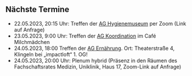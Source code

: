 ## Nächste Termine
<!-- * 26.04.2023, 19:00 Uhr: Treffen der AG Ernährung im Café Andalieb -->
<!-- * 03.05.2023, 20:00 Uhr: Treffen der [AG Politikergespräche](/arbeitsgruppen/politikergespraeche.qmd) per Zoom (Link auf Anfrage) -->
<!-- * 12.05.2023, 16:30 Uhr: Treffen der [AG Lehre](/arbeitsgruppen/lehre.qmd) per Zoom (Link auf Anfrage) -->
* 22.05.2023, 20:15 Uhr: Treffen der [AG Hygienemuseum](/arbeitsgruppen/hygienemuseum.qmd) per Zoom (Link auf Anfrage)
* 23.05.2023, 9:00 Uhr: Treffen der [AG Koordination](/arbeitsgruppen/koordination.qmd) im Café Milchmädchen
* 24.05.2023, 18:00 Treffen der [AG Ernährung](/arbeitsgruppen/ernaehrung.qmd). Ort: Theaterstraße 4, Klingeln bei „impactloft“ 1. OG!
* 24.05.2023, 20:00 Uhr: Plenum hybrid (Präsenz in den Räumen des Fachschaftsrates Medizin, Uniklinik, Haus 17, Zoom-Link auf Anfrage)